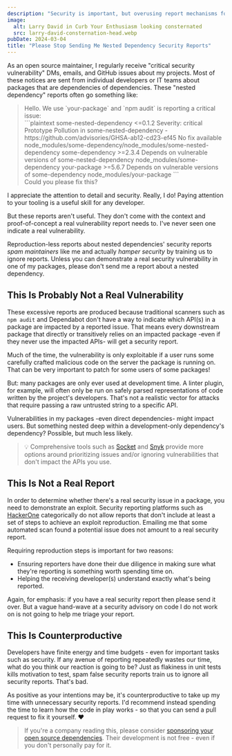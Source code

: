```yaml
---
description: "Security is important, but overusing report mechanisms for non-actionable noise is counterproductive."
image:
  alt: Larry David in Curb Your Enthusiasm looking consternated
  src: larry-david-consternation-head.webp
pubDate: 2024-03-04
title: "Please Stop Sending Me Nested Dependency Security Reports"
---
```



As an open source maintainer, I regularly receive "critical security vulnerability" DMs, emails, and GitHub issues about my projects.
Most of these notices are sent from individual developers or IT teams about packages that are dependencies of dependencies.
These "nested dependency" reports often go something like:

<blockquote>
Hello.
We use `your-package` and `npm audit` is reporting a critical issue:
<br />
```plaintext
some-nested-dependency  <=0.1.2
Severity: critical
Prototype Pollution in some-nested-dependency - https://github.com/advisories/GHSA-ab12-cd23-ef45
No fix available
node_modules/some-dependency/node_modules/some-nested-dependency
  some-dependency  >=2.3.4
  Depends on vulnerable versions of some-nested-dependency
  node_modules/some-dependency
    your-package  >=5.6.7
    Depends on vulnerable versions of some-dependency
    node_modules/your-package
```
<br />
Could you please fix this?
</blockquote>

I appreciate the attention to detail and security.
Really, I do!
Paying attention to your tooling is a useful skill for any developer.

But these reports aren't useful.
They don't come with the context and proof-of-concept a real vulnerability report needs to.
I've never seen one indicate a real vulnerability.

Reproduction-less reports about nested dependencies' security reports _spam maintainers_ like me and actually _hamper security_ by training us to ignore reports.
Unless you can demonstrate a real security vulnerability in one of my packages, please don't send me a report about a nested dependency.

<LabeledVideo
	alt="Larry David in Curb Your Enthusiasm looking more and more consternated, subtly talking to himself."
	description="Seen: a maintainers trying to find phrasing that discourages these reports while still encouraging security as a practice."
	original="https://giphy.com/gifs/MyzfERo9SqG1G"
	src="/images/blog/larry-david-consternation.webm"
/>

## This Is Probably Not a Real Vulnerability

These excessive reports are produced because traditional scanners such as `npm audit` and Dependabot don't have a way to indicate which API(s) in a package are impacted by a reported issue.
That means every downstream package that directly or transitively relies on an impacted package -even if they never use the impacted APIs- will get a security report.

Much of the time, the vulnerability is only exploitable if a user runs some carefully crafted malicious code on the server the package is running on.
That can be very important to patch for some users of some packages!

But: many packages are only ever used at development time.
A linter plugin, for example, will often only be run on safely parsed representations of code written by the project's developers.
That's not a realistic vector for attacks that require passing a raw untrusted string to a specific API.

Vulnerabilities in my packages -even direct dependencies- might impact users.
But something nested deep within a development-only dependency's dependency?
Possible, but much less likely.

> 💡 Comprehensive tools such as [Socket](https://socket.dev) and [Snyk](https://snyk.io) provide more options around prioritizing issues and/or ignoring vulnerabilities that don't impact the APIs you use.

## This Is Not a Real Report

In order to determine whether there's a real security issue in a package, you need to demonstrate an exploit.
Security reporting platforms such as [HackerOne](https://docs.hackerone.com/en/articles/8475116-quality-reports) categorically do not allow reports that don't include at least a set of steps to achieve an exploit reproduction.
Emailing me that some automated scan found a potential issue does not amount to a real security report.

Requiring reproduction steps is important for two reasons:

- Ensuring reporters have done their due diligence in making sure what they're reporting is something worth spending time on.
- Helping the receiving developer(s) understand exactly what's being reported.

Again, for emphasis: if you have a real security report then please send it over.
But a vague hand-wave at a security advisory on code I do not work on is not going to help me triage your report.

## This Is Counterproductive

Developers have finite energy and time budgets - even for important tasks such as security.
If any avenue of reporting repeatedly wastes our time, what do you think our reaction is going to be?
Just as flakiness in unit tests kills motivation to test, spam false security reports train us to ignore all security reports.
That's bad.

As positive as your intentions may be, it's counterproductive to take up my time with unnecessary security reports.
I'd recommend instead spending the time to learn how the code in play works - so that you can send a pull request to fix it yourself.
❤️

> If you're a company reading this, please consider [sponsoring your open source dependencies](https://github.com/sponsors).
> Their development is not free - even if you don't personally pay for it.
